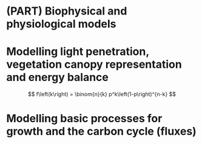 # (PART) Biophysical and physiological models {-}

# Modelling light penetration, vegetation canopy representation and energy balance
\chaptermark{Light}

$$
  f\left(k\right) = \binom{n}{k} p^k\left(1-p\right)^{n-k}
$$

# Modelling basic processes for growth and the carbon cycle (fluxes)
\chaptermark{Growth}